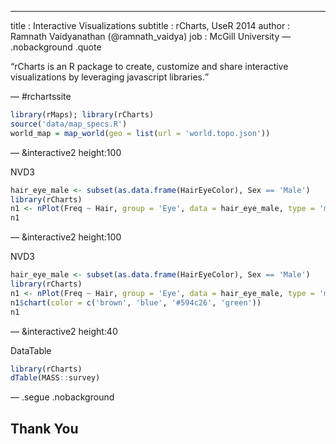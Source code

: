 ---
title       : Interactive Visualizations
subtitle    : rCharts, UseR 2014
author      : Ramnath Vaidyanathan (@ramnath_vaidya)
job         : McGill University
--- .nobackground .quote

<q>rCharts is an R package to create, customize and share interactive visualizations by leveraging javascript libraries.</q>

--- #rchartssite

```r
library(rMaps); library(rCharts)
source('data/map_specs.R')
world_map = map_world(geo = list(url = 'world.topo.json'))
```

--- &interactive2 height:100

<a class='example'>NVD3</a>

```r
hair_eye_male <- subset(as.data.frame(HairEyeColor), Sex == 'Male')
library(rCharts)
n1 <- nPlot(Freq ~ Hair, group = 'Eye', data = hair_eye_male, type = 'multiBarChart')
n1
```

--- &interactive2 height:100

<a class='example'>NVD3</a>

```r
hair_eye_male <- subset(as.data.frame(HairEyeColor), Sex == 'Male')
library(rCharts)
n1 <- nPlot(Freq ~ Hair, group = 'Eye', data = hair_eye_male, type = 'multiBarChart')
n1$chart(color = c('brown', 'blue', '#594c26', 'green'))
n1
```

--- &interactive2 height:40

<a class='example'>DataTable</a>

```r
library(rCharts)
dTable(MASS::survey)
```



--- .segue .nobackground

## Thank You



<style>iframe.uvcharts{height: 600px;}</style>




